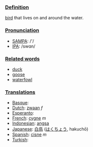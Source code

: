 ===[[Definition]]===
[[bird]] that lives on and around the water.

===[[Pronunciation]]===
*[[w:SAMPA|SAMPA]]: /'/
*[[w:IPA|IPA]]: /swɑn/

===[[Related word]]s===

*[[duck]]
*[[goose]]
*[[waterfowl]]

===[[Translation]]s===
*[[Basque]]: [[]]
*[[Dutch]]: [[zwaan]] ''f''
*[[Esperanto]]: [[]]
*[[French]]: [[cygne]] ''m''
*[[Indonesian]]: [[angsa]]
*[[Japanese]]: [[白鳥]] ([[はくちょう]], hakuchō)
*[[Spanish]]: [[cisne]] ''m''
*[[Turkish]]: [[]]